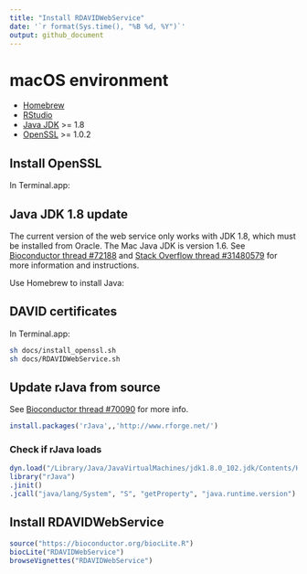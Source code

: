 ```yaml
---
title: "Install RDAVIDWebService"
date: '`r format(Sys.time(), "%B %d, %Y")`'
output: github_document
---
```


# macOS environment

* [Homebrew](http://brew.sh)
* [RStudio](https://www.rstudio.com)
* [Java JDK](http://www.oracle.com/technetwork/java/javase/downloads/) >= 1.8
* [OpenSSL](https://www.openssl.org/source/) >= 1.0.2

## Install OpenSSL

In Terminal.app:

## Java JDK 1.8 update

The current version of the web service only works with JDK 1.8, which must be
installed from Oracle. The Mac Java JDK is version 1.6. See
[Bioconductor thread #72188](https://support.bioconductor.org/p/72188/) and
[Stack Overflow thread #31480579](http://stackoverflow.com/questions/31480579/r-david-webservice-sudden-transport-error-301-error-moved-permanently) for more information and instructions.

Use Homebrew to install Java:

## DAVID certificates

In Terminal.app:

```bash
sh docs/install_openssl.sh
sh docs/RDAVIDWebService.sh
```

## Update rJava from source

See [Bioconductor thread #70090](https://support.bioconductor.org/p/70090/)
for more info.

```r
install.packages('rJava',,'http://www.rforge.net/')
```

### Check if rJava loads

```r
dyn.load("/Library/Java/JavaVirtualMachines/jdk1.8.0_102.jdk/Contents/Home/jre/lib/server/libjvm.dylib")
library("rJava")
.jinit()
.jcall("java/lang/System", "S", "getProperty", "java.runtime.version")
```


## Install RDAVIDWebService

```r
source("https://bioconductor.org/biocLite.R")
biocLite("RDAVIDWebService")
browseVignettes("RDAVIDWebService")
```
